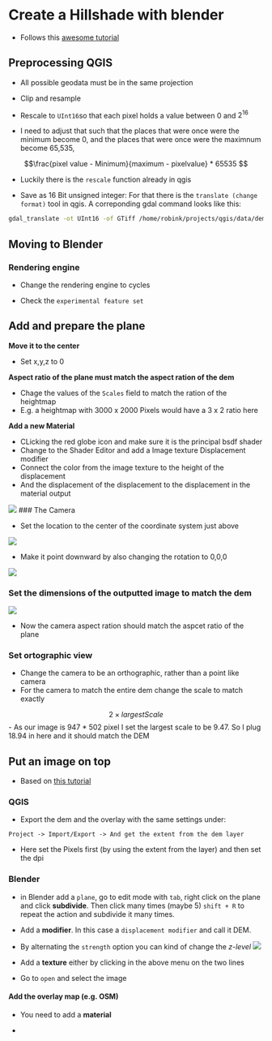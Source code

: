 # Create a Hillshade with blender

- Follows this [awesome tutorial](https://somethingaboutmaps.wordpress.com/blender-relief-tutorial-getting-set-up/)

## Preprocessing QGIS

- All possible geodata must be in the same projection

- Clip and resample

- Rescale to `UInt16`so that each pixel holds a value between 0 and $2^{16}$

-  I need to adjust that such that the places that were once were the minimum become 0, and the places that were once were the maximnum become 65,535,

$$\frac{pixel value - Minimum}{maximum - pixelvalue} * 65535 $$

- Luckily there is the `rescale` function already in qgis

- Save as 16 Bit unsigned integer: For that there is the `translate (change format)` tool in qgis. A correponding gdal command looks like this: 

```bash
gdal_translate -ot UInt16 -of GTiff /home/robink/projects/qgis/data/dem/bawü/hohenwielRescaled065535.tif /home/robink/projects/qgis/data/dem/bawü/hohenwielRescaled065535_uint.tif
```

## Moving to Blender 

### Rendering engine

- Change the rendering engine to cycles

- Check the `experimental feature set`

## Add and prepare the plane

**Move it to the center**

- Set x,y,z to 0

**Aspect ratio of the plane must match the aspect ration of the dem**

- Chage the values of the `Scales` field to match the ration of the heightmap
- E.g. a heightmap with 3000 x 2000 Pixels would have a 3 x 2 ratio here

**Add a new Material**

- CLicking the red globe icon and make sure it is the principal bsdf shader
- Change to the Shader Editor and add a Image texture Displacement modifier
- Connect the color from the image texture to the height of the displacement 
- And the displacement of the displacement to the displacement in the material output 


![](images/planeSetup.png)
### The Camera

- Set the location to the center of the coordinate system just above

![](images/cameraPosition.png)

- Make it point downward by also changing the rotation to 0,0,0

![](images/cameraRotation.png)

### Set the dimensions of the outputted image to match the dem

![](images/dimensions.png)

- Now the camera aspect ration should match the aspcet ratio of the plane

### Set ortographic view

- Change the camera to be an orthographic, rather than a point like camera
- For the camera to match the entire dem change the scale to match exactly 

$$2 \times largest Scale$$
- As our image is 947 * 502 pixel I set the largest scale to be 9.47. So I plug 18.94 in here and it should match the DEM

 
## Put an image on top

- Based on [this tutorial](https://www.youtube.com/watch?v=AJJNX243k9E)

### QGIS
- Export the dem and the overlay with the same settings under: 

`Project -> Import/Export -> And get the extent from the dem layer`

- Here set the Pixels first (by using the extent from the layer) and then set the dpi

### Blender

- in Blender add a `plane`, go to edit mode with `tab`, right click on the plane and click **subdivide**. Then click many times (maybe 5) `shift + R` to repeat the action and subdivide it many times. 

- Add a **modifier**. In this case a `displacement modifier` and call it DEM. 

- By alternating the `strength` option you can kind of change the *z-level*
![](images/imageTopModifier.png)

- Add a **texture** either by clicking in the above menu on the two lines 

- Go to `open` and select the image


#### Add the overlay map (e.g. OSM)

- You need to add a **material**

- 







